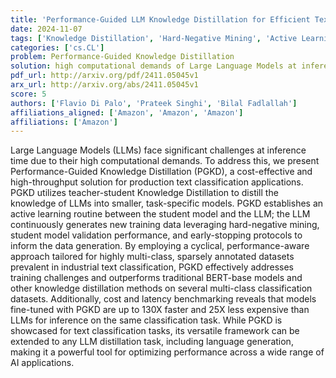 ```yaml
---
title: 'Performance-Guided LLM Knowledge Distillation for Efficient Text Classification at Scale'
date: 2024-11-07
tags: ['Knowledge Distillation', 'Hard-Negative Mining', 'Active Learning', 'Performance Benchmarking', 'Large Language Models', 'Text Classification', 'Multi-Class Classification']
categories: ['cs.CL']
problem: Performance-Guided Knowledge Distillation
solution: high computational demands of Large Language Models at inference time
pdf_url: http://arxiv.org/pdf/2411.05045v1
arx_url: http://arxiv.org/abs/2411.05045v1
score: 5
authors: ['Flavio Di Palo', 'Prateek Singhi', 'Bilal Fadlallah']
affiliations_aligned: ['Amazon', 'Amazon', 'Amazon']
affiliations: ['Amazon']
---
```



Large Language Models (LLMs) face significant challenges at inference time due to their high computational demands. To address this, we present Performance-Guided Knowledge Distillation (PGKD), a cost-effective and high-throughput solution for production text classification applications. PGKD utilizes teacher-student Knowledge Distillation to distill the knowledge of LLMs into smaller, task-specific models. PGKD establishes an active learning routine between the student model and the LLM; the LLM continuously generates new training data leveraging hard-negative mining, student model validation performance, and early-stopping protocols to inform the data generation. By employing a cyclical, performance-aware approach tailored for highly multi-class, sparsely annotated datasets prevalent in industrial text classification, PGKD effectively addresses training challenges and outperforms traditional BERT-base models and other knowledge distillation methods on several multi-class classification datasets. Additionally, cost and latency benchmarking reveals that models fine-tuned with PGKD are up to 130X faster and 25X less expensive than LLMs for inference on the same classification task. While PGKD is showcased for text classification tasks, its versatile framework can be extended to any LLM distillation task, including language generation, making it a powerful tool for optimizing performance across a wide range of AI applications.